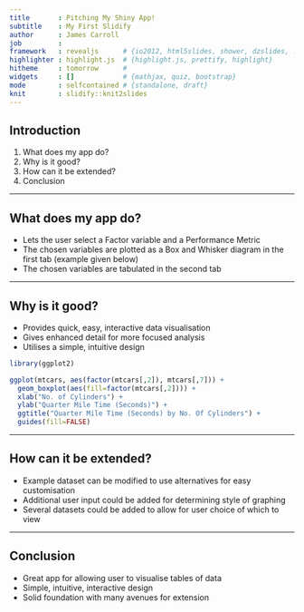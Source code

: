 ```yaml
---
title       : Pitching My Shiny App! 
subtitle    : My First Slidify
author      : James Carroll
job         : 
framework   : revealjs      # {io2012, html5slides, shower, dzslides, ...}
highlighter : highlight.js  # {highlight.js, prettify, highlight}
hitheme     : tomorrow      # 
widgets     : []            # {mathjax, quiz, bootstrap}
mode        : selfcontained # {standalone, draft}
knit        : slidify::knit2slides
---
```


## Introduction

1. What does my app do?
2. Why is it good?
3. How can it be extended?
4. Conclusion

---  

## What does my app do?

* Lets the user select a Factor variable and a Performance Metric
* The chosen variables are plotted as a Box and Whisker diagram in the first tab (example given below)
* The chosen variables are tabulated in the second tab


---

## Why is it good?

* Provides quick, easy, interactive data visualisation
* Gives enhanced detail for more focused analysis
* Utilises a simple, intuitive design

```r
library(ggplot2)

ggplot(mtcars, aes(factor(mtcars[,2]), mtcars[,7])) +
  geom_boxplot(aes(fill=factor(mtcars[,2]))) +
  xlab("No. of Cylinders") +
  ylab("Quarter Mile Time (Seconds)") +
  ggtitle("Quarter Mile Time (Seconds) by No. Of Cylinders") +
  guides(fill=FALSE)

```

---

## How can it be extended?

* Example dataset can be modified to use alternatives for easy customisation
* Additional user input could be added for determining style of graphing
* Several datasets could be added to allow for user choice of which to view

---

## Conclusion

* Great app for allowing user to visualise tables of data
* Simple, intuitive, interactive design
* Solid foundation with many avenues for extension

